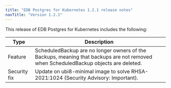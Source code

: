 ```yaml
---
title: "EDB Postgres for Kubernetes 1.2.1 release notes"
navTitle: "Version 1.2.1"
---
```


This release of EDB Postgres for Kubernetes includes the following:

| Type         | Description                                                                                                                         |
| ------------ | ----------------------------------------------------------------------------------------------------------------------------------- |
| Feature      | ScheduledBackup are no longer owners of the Backups, meaning that backups are not removed when ScheduledBackup objects are deleted. |
| Security fix | Update on ubi8-minimal image to solve RHSA-2021:1024 (Security Advisory: Important).                                                |


